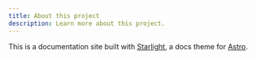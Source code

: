 ```yaml
---
title: About this project
description: Learn more about this project.
---
```


This is a documentation site built with [Starlight](https://starlight.astro.build/), a docs theme for [Astro](https://astro.build/).